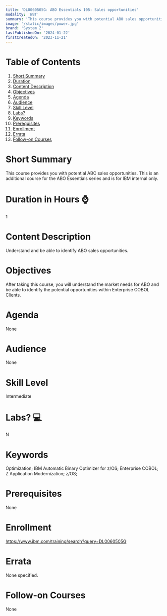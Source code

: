 ```yaml
---
title: 'DL0060505G: ABO Essentials 105: Sales opportunities'
modality: 'WBT'
summary: 'This course provides you with potential ABO sales opportunities. This is an additional course for the ABO Essentials series and is for IBM internal only.'
image: '/static/images/power.jpg'
brand: 'System Z'
lastPublishedOn: '2024-01-22'
firstCreatedOn: '2023-11-21'
---
```

# Table of Contents
1.  [Short Summary](#short-summary)
2.  [Duration](#duration-in-hours-)
3.  [Content Description](#content-description)
4.  [Objectives](#objectives)
5.  [Agenda](#agenda)
6.  [Audience](#audience)
7.  [Skill Level](#skill-level)
8.  [Labs?](#labs-)
9.  [Keywords](#keywords)
10. [Prerequisites](#prerequisites)
11. [Enrollment](#enrollment)
12. [Errata](#errata)
13. [Follow-on Courses](#follow-on-courses)

# Short Summary
This course provides you with potential ABO sales opportunities. This is an additional course for the ABO Essentials series and is for IBM internal only.

# Duration in Hours ⌚
1

# Content Description
Understand and be able to identify ABO sales opportunities.



# Objectives
After taking this course, you will understand the market needs for ABO and be able to identify the potential opportunities within Enterprise COBOL Clients.



# Agenda
None

# Audience
None

# Skill Level
Intermediate

# Labs? 💻
N

# Keywords
Optimization; IBM Automatic Binary Optimizer for z/OS; Enterprise COBOL; Z Application Modernization; z/OS;

# Prerequisites
None

# Enrollment
https://www.ibm.com/training/search?query=DL0060505G

# Errata
None specified.

# Follow-on Courses
None

